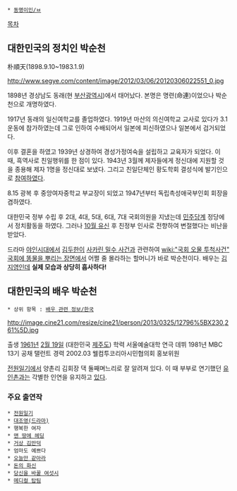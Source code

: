  * [[동명이인/ㅂ]]

[[목차]]
== 대한민국의 정치인 박순천 ==
朴順天(1898.9.10~1983.1.9)

http://www.segye.com/content/image/2012/03/06/20120306022551_0.jpg

1898년 경상남도 동래(현 [[부산광역시]])에서 태어났다. 본명은 명련(命連)이었으나 박순천으로 개명하였다.

1917년 동래의 일신여학교를 졸업하였다. 1919년 마산의 의신여학교 교사로 있다가 3.1 운동에 참가하였는데 그로 인하여 수배되어서 일본에 피신하였으나 일본에서 검거되었다.

이후 결혼을 하였고 1939년 상경하여 경성가정여숙을 설립하고 교육자가 되었다. 이 때, 흑역사로 친일행위를 한 점이 있다. 1943년 3월께 제자들에게 정신대에 지원할 것을 종용해 제자 1명을 정신대로 보냈다. 그리고 친일단체인 황도학회 결성식에 발기인으로 [http://news.naver.com/main/read.nhn?mode=LSD&mid=sec&sid1=102&oid=001&aid=0005208245 참여하였다].

8.15 광복 후 중앙여자중학교 부교장이 되었고 1947년부터 독립촉성애국부인회 회장을 겸하였다.

대한민국 정부 수립 후 2대, 4대, 5대, 6대, 7대 국회의원을 지냈는데 [[민주당]]계 정당에서 정치활동을 하였다. 그러나 [[10월 유신]] 후 친정부 인사로 전향하여 변절했다는 비난을 받았다.

드라마 [[야인시대]]에서 [[김두한]]이 [[사카린 밀수 사건]]과 관련하여 [[wiki:"국회 오물 투척사건" 국회에 똥물을 뿌리는 장면]]에서 어쩔 줄 몰라하는 할머니가 바로 박순천이다. 배우는 [[김지영]]인데 '''실제 모습과 상당히 흡사하다!'''
== 대한민국의 배우 박순천 ==
 * 상위 항목 : [[배우 관련 정보/한국]]

http://image.cine21.com/resize/cine21/person/2013/0325/12796%5BX230,261%5D.jpg

출생 [[1961년]] [[2월 19일]] (대한민국 [[제주도]])
학력 서울예술대학 연극
데뷔 1981년 MBC 13기 공채 탤런트
경력 2002.03 웰컴투코리아시민협의회 홍보위원

[[전원일기]]에서 양촌리 김회장 댁 둘째며느리로 잘 알려져 있다. 이 때 부부로 연기했던 [[유인촌]]과는 각별한 인연을 유지하고 [http://www.newsen.com/news_view.php?uid=201003301734271001 있다].

=== 주요 출연작 ===
 * [[전원일기]]
 * [[대조영(드라마)]]
 * 행복한 여자
 * [[맨 땅에 헤딩]]
 * [[거상 김만덕]]
 * 엄마도 예쁘다
 * [[오늘만 같아라]]
 * [[돈의 화신]]
 * [[당신을 바꿀 여섯시]]
 * [[메디컬 탑팀]]

